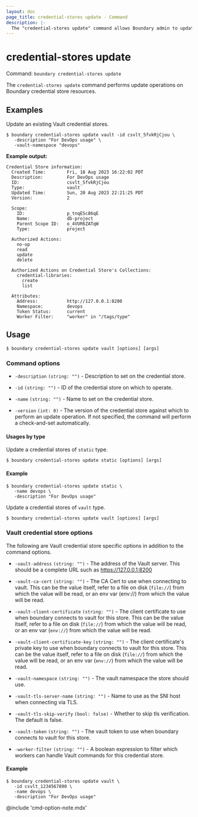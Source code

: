 ```yaml
---
layout: doc
page_title: credential-stores update - Command
description: |-
  The "credential-stores update" command allows Boundary admin to update a credential store resource.
---
```


# credential-stores update

Command: `boundary credential-stores update`

The `credential-stores update` command performs update operations on Boundary
credential store resources.

## Examples

Update an existing Vault credential stores.

```shell-session
$ boundary credential-stores update vault -id csvlt_5fvkRjCjou \
   -description "For DevOps usage" \
   -vault-namespace "devops"
```

**Example output:**

<CodeBlockConfig hideClipboard>

```plaintext
Credential Store information:
  Created Time:        Fri, 18 Aug 2023 16:22:02 PDT
  Description:         For DevOps usage
  ID:                  csvlt_5fvkRjCjou
  Type:                vault
  Updated Time:        Sun, 20 Aug 2023 22:21:25 PDT
  Version:             2

  Scope:
    ID:                p_tnqESc86qE
    Name:              db-project
    Parent Scope ID:   o_4VUR6ZATqW
    Type:              project

  Authorized Actions:
    no-op
    read
    update
    delete

  Authorized Actions on Credential Store's Collections:
    credential-libraries:
      create
      list

  Attributes:
    Address:           http://127.0.0.1:8200
    Namespace:         devops
    Token Status:      current
    Worker Filter:     "worker" in "/tags/type"
```

</CodeBlockConfig>


## Usage

<CodeBlockConfig hideClipboard>

```shell-session
$ boundary credential-stores update vault [options] [args]
```

</CodeBlockConfig>

### Command options

- `-description` `(string: "")` - Description to set on the credential store.

- `-id` `(string: "")` - ID of the credential store on which to operate.

- `-name` `(string: "")` - Name to set on the credential store.

- `-version` `(int: 0)` - The version of the credential store against which to
   perform an update operation. If not specified, the command will perform a
   check-and-set automatically.


#### Usages by type

<Tabs>
<Tab heading="Static">

Update a credential stores of `static` type.

<CodeBlockConfig hideClipboard>

```shell-session
$ boundary credential-stores update static [options] [args]
```

</CodeBlockConfig>

#### Example

```shell-session
$ boundary credential-stores update static \
   -name devops \
   -description "For DevOps usage"
```

</Tab>
<Tab heading="Vault">

Update a credential stores of `vault` type.

<CodeBlockConfig hideClipboard>

```shell-session
$ boundary credential-stores update vault [options] [args]
```

</CodeBlockConfig>

### Vault credential store options

The following are Vault credential store specific options in addition to the
command options.

- `-vault-address` `(string: "")` - The address of the Vault server. This should
  be a complete URL such as https://127.0.0.1:8200

- `-vault-ca-cert` `(string: "")` - The CA Cert to use when connecting to vault.
  This can be the value itself, refer to a file on disk (`file://`) from which the
   value will be read, or an env var (env://) from which the value will be read.

- `-vault-client-certificate` `(string: "")` - The client certificate to use
  when boundary connects to vault for this store. This can be the value itself,
  refer to a file on disk (`file://`) from which the value will be read, or an env
  var (`env://`) from which the value will be read.

- `-vault-client-certificate-key` `(string: "")` - The client certificate's
  private key to use when boundary connects to vault for this store. This can be
  the value itself, refer to a file on disk (`file://`) from which the value will
  be read, or an env var (`env://`) from which the value will be read.

- `-vault-namespace` `(string: "")` - The vault namespace the store should use.

- `-vault-tls-server-name` `(string: "")` - Name to use as the SNI host when
  connecting via TLS.

- `-vault-tls-skip-verify` `(bool: false)` - Whether to skip tls verification.
The default is false.

- `-vault-token` `(string: "")` - The vault token to use when boundary connects
  to vault for this store.

- `-worker-filter` `(string: "")` - A boolean expression to filter which workers
  can handle Vault commands for this credential store.


#### Example

```shell-session
$ boundary credential-stores update vault \
   -id csvlt_1234567890 \
   -name devops \
   -description "For DevOps usage"
```

</Tab>
</Tabs>


@include 'cmd-option-note.mdx'